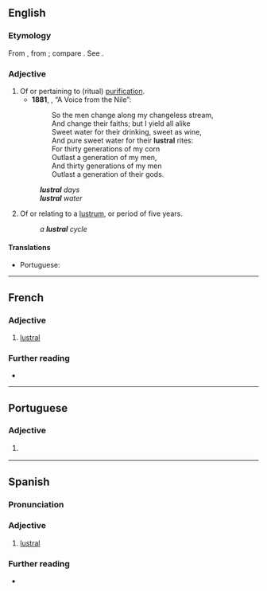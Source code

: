 ==English==

===Etymology===
From {{uder|en|la|-}} {{lena}} {{m|la|lustralis}}, from {{m|la|lustrum}}; compare {{uder|en|fr|lustral}}. See {{m|en|lustrum}}.

===Adjective===
{{head|en|adjective}}

# Of or pertaining to (ritual) [[purification]].
#* '''1881''', {{w|James Thomson (poet, born 1834)|James Thomson (B. V.)}}, “A Voice from the Nile”:
#*: So the men change along my changeless stream,<br>And change their faiths; but I yield all alike<br>Sweet water for their drinking, sweet as wine,<br>And pure sweet water for their '''lustral''' rites:<br>For thirty generations of my corn<br>Outlast a generation of my men,<br>And thirty generations of my men<br>Outlast a generation of their gods.
#: '''''lustral''' days''
#: '''''lustral''' water''
# Of or relating to a [[lustrum]], or period of five years.
#: ''a '''lustral''' cycle''

====Translations====
{{trans-top|relating to ritual purification}}
* Portuguese: {{t|pt|lustral}}
{{trans-mid}}
{{trans-bottom}}

----

==French==

===Adjective===
{{fr-adj}}

# [[#English|lustral]]

===Further reading===
* {{R:TLFi}}

----

==Portuguese==

===Adjective===
{{pt-adj|lustra|l}}

# {{l|en|lustral}} {{gloss|relating to ritual purification}}

----

==Spanish==

===Pronunciation===
{{es-IPA}}

===Adjective===
{{es-adj}}

# [[#English|lustral]]

===Further reading===
* {{R:DRAE}}